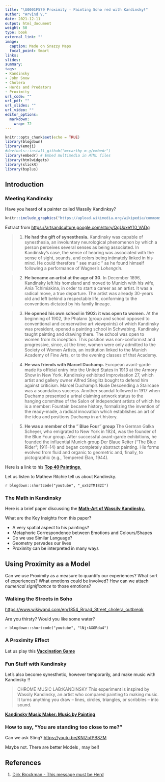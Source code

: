 ```yaml
---
title: "\U0001F579 Proximity - Painting Soho red with Kandinsky!"
author: "Arvind V."
date: 2021-12-11
output: html_document
weight: 50
type: book
external_link: ""
image:
  caption: Made on Snazzy Maps
  focal_point: Smart
links:
slides: 
summary: 
tags:
- Kandinsky
- John Snow
- Cholera
- Herds and Predators
- Proximity
url_code: ""
url_pdf: ""
url_slides: ""
url_video: ""
editor_options: 
  markdown: 
    wrap: 72
---
```


```r
knitr::opts_chunk$set(echo = TRUE)
library(blogdown)
library(emoji)
#devtools::install_github("mccarthy-m-g/embedr")
library(embedr) # Embed multimedia in HTML files
library(htmlwidgets)
library(slickR)
library(bsplus)
```

## Introduction

### Meeting Kandinsky

Have you heard of a painter called Wassily Kandinksy?

```r
knitr::include_graphics("https://upload.wikimedia.org/wikipedia/commons/8/8a/Vassily-Kandinsky.jpeg")
```

Extract from
<u><https://artsandculture.google.com/story/QgUxxeY10_VADg></u>

> 1.  **He had the gift of synesthesia.** Kandinsky was capable of
>     synesthesia, an involuntary neurological phenomenon by which a
>     person perceives several senses as being associated. In
>     Kandinsky's case, the sense of hearing was associated with the
>     sense of sight, sounds, and colors being intimately linked in his
>     mind. He could therefore " see music " as he found himself
>     following a performance of Wagner's *Lohengrin*.

> 2.  **He became an artist at the age of 30.** In December 1896,
>     Kandinsky left his homeland and moved to Munich with his wife,
>     Ania Tchimiakina, in order to start a career as an artist. It was
>     a radical move, a true departure. The artist was already 30-years
>     old and left behind a respectable life, conforming to the
>     conventions dictated by his family lineage.

> 3.  **He opened his own school in 1902: it was open to women.** At the
>     beginning of 1902, the Phalanx (group and school opposed to
>     conventional and conservative art viewpoints) of which Kandinsky
>     was president, opened a painting school in Schwabing. Kandinsky
>     taught painting and drawing there. The school was open to women
>     from its inception. This position was non-conformist and
>     progressive, since, at the time, women were only admitted to the
>     Society of Women Artists, an institution linked to the Munich
>     Academy of Fine Arts, or to the evening classes of that Academy.

> 4.  **He was friends with Marcel Duchamp.** European avant-garde made
>     its official entry into the United States in 1913 at the Armory
>     Show in New York. Kandinsky exhibited Improvisation 27, which
>     artist and gallery owner Alfred Stieglitz bought to defend him
>     against criticism. Marcel Duchamp's Nude Descending a Staircase
>     was a scandalous success. Another scandal followed in 1917 when
>     Duchamp presented a urinal claiming artwork status to the hanging
>     committee of the Salon of independent artists of which he is a
>     member: Fountain became history, formalizing the invention of the
>     ready-made, a radical innovation which establishes an art of the
>     idea and positions Duchamp in art history.

> 5.  **He was a member of the " Blue Four" group** The German Galka
>     Scheyer, who emigrated to New York in 1924, was the founder of the
>     Blue Four group. After successful avant-garde exhibitions, he
>     founded the influential Munich group Der Blaue Reiter (“The Blue
>     Rider”; 1911–14) and began completely abstract painting. His forms
>     evolved from fluid and organic to geometric and, finally, to
>     pictographic (e.g., Tempered Élan, 1944).

Here is a link to his <u>[**Top 40
Paintings.**](https://www.wassilykandinsky.net/painting1896-1944.php)</u>

Let us listen to Mathew Ritchie tell us about Kandinsky.

`r blogdown::shortcode("youtube", "_oxS2TM182I")`

### The Math in Kandinsky

Here is a brief paper discussing the <u>[**Math-Art of Wassily
Kandinsky.**](/pdf/Proximity/Kandinsky-MathArtist.pdf)</u>

What are the Key Insights from this paper?

-   A very spatial aspect to his paintings?
-   Metaphoric Correspondence between Emotions and Colours/Shapes
-   Do we use Similar Language?
-   Geometry pervades our lives
-   Proximity can be interpreted in many ways

## Using Proximity as a Model

Can we use Proximity as a measure to quantify our experiences? What sort
of experiences? What emotions could be involved? How can we attach
*numerical significance* to those emotions?

### Walking the Streets in Soho

<u><https://www.wikiwand.com/en/1854_Broad_Street_cholera_outbreak></u>

Are you thirsty? Would you like some water?

`r blogdown::shortcode("youtube", "lNjrAXGRda4")`

### A Proximity Effect

Let us play this <u>[**Vaccination
Game**](https://rocs.hu-berlin.de/D3/herd/)</u>

### Fun Stuff with Kandinsky

Let's also become synesthetic, however temporarily, and make music with Kandinsky !!

> CHROME MUSIC LAB:KANDINSKY This experiment is inspired by Wassily
> Kandinsky, an artist who compared painting to making music. It turns
> anything you draw – lines, circles, triangles, or scribbles – into
> sound.

<u>[**Kandinsky Music Maker: Music by
Painting**](https://musiclab.chromeexperiments.com/kandinsky/)</u>

### How to say, "You are standing too close to me?"

Can we ask Sting? <u><https://youtu.be/KNIZofPB8ZM></u>

Maybe not. There are better Models , may be!!

## References

1.  <u>Dirk Brockman - [This message must be
    Herd](/pdf/Proximity/Brockman-ThisMessageMustBeHerd.pdf)</u>



